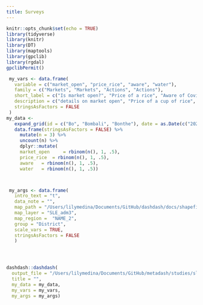 ```yaml
---
title: Surveys
---
```



```r
knitr::opts_chunk$set(echo = TRUE)
library(tidyverse)
library(knitr)
library(DT)
library(maptools)
library(gpclib)
library(rgdal)
gpclibPermit()
```


```r

 my_vars <- data.frame(
   variable = c("market_open", "price_rice", "aware", "water"),
   family = c("Markets", "Markets", "Actions", "Actions"),
   short_label = c("Is market open?", "Price of a rice", "Aware of Covid19", "Access to water"),
   description = c("details on market open", "Price of a cup of rice", "Details on aware of Covid19", "Details on access to water"),
   stringsAsFactors = FALSE
 )
my_data <-
   expand_grid(id = c("Bo", "Bombali", "Bonthe"), date = as.Date(c("2020-04-18", "2020-04-19", "2020-04-20"))) %>%
   data.frame(stringsAsFactors = FALSE) %>%
     mutate(n = 3) %>%
     uncount(n) %>%
     dplyr::mutate(
     market_open	 = rbinom(n(), 1, .5),
     price_rice	 = rbinom(n(), 1, .5),
     aware	 = rbinom(n(), 1, .5),
     water	 = rbinom(n(), 1, .5))



 my_args <- data.frame(
   intro_text = "t",
   data_note = "",
   map_path = "/Users/lilymedina/Documents/GitHub/dashdash/docs/shapefiles",
   map_layer = "SLE_adm3",
   map_region =  "NAME_2",
   group = "District",
   scale_vars = TRUE,
   stringsAsFactors = FALSE
   )





```

```r
dashdash::dashdash(
  output_file = "/Users/lilymedina/Documents/GitHub/metadash/studies/sl2.html",
  title = "",
  my_data = my_data,
  my_vars = my_vars,
  my_args = my_args)
```


